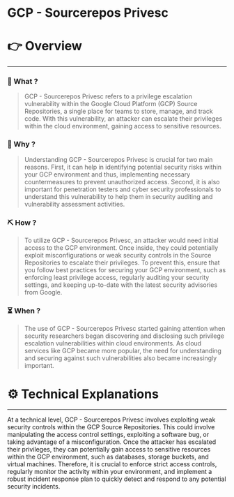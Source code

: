 # GCP - Sourcerepos Privesc


# 👉 Overview

---

### 👀 What ?

> GCP - Sourcerepos Privesc refers to a privilege escalation vulnerability within the Google Cloud Platform (GCP) Source Repositories, a single place for teams to store, manage, and track code. With this vulnerability, an attacker can escalate their privileges within the cloud environment, gaining access to sensitive resources.
> 

### 🧐 Why ?

> Understanding GCP - Sourcerepos Privesc is crucial for two main reasons. First, it can help in identifying potential security risks within your GCP environment and thus, implementing necessary countermeasures to prevent unauthorized access. Second, it is also important for penetration testers and cyber security professionals to understand this vulnerability to help them in security auditing and vulnerability assessment activities.
> 

### ⛏️ How ?

> To utilize GCP - Sourcerepos Privesc, an attacker would need initial access to the GCP environment. Once inside, they could potentially exploit misconfigurations or weak security controls in the Source Repositories to escalate their privileges. To prevent this, ensure that you follow best practices for securing your GCP environment, such as enforcing least privilege access, regularly auditing your security settings, and keeping up-to-date with the latest security advisories from Google.
> 

### ⏳ When ?

> The use of GCP - Sourcerepos Privesc started gaining attention when security researchers began discovering and disclosing such privilege escalation vulnerabilities within cloud environments. As cloud services like GCP became more popular, the need for understanding and securing against such vulnerabilities also became increasingly important.
> 

# ⚙️ Technical Explanations

---

At a technical level, GCP - Sourcerepos Privesc involves exploiting weak security controls within the GCP Source Repositories. This could involve manipulating the access control settings, exploiting a software bug, or taking advantage of a misconfiguration. Once the attacker has escalated their privileges, they can potentially gain access to sensitive resources within the GCP environment, such as databases, storage buckets, and virtual machines. Therefore, it is crucial to enforce strict access controls, regularly monitor the activity within your environment, and implement a robust incident response plan to quickly detect and respond to any potential security incidents.
